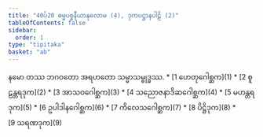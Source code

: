```yaml
---
title: "40ပ်20 ဓမ္မပစ္စနီယာနုလောမ (4), ဒုကပဋ္ဌာနပါဠိ (2)"
tableOfContents: false
sidebar:
  order: 1
type: "tipitaka"
basket: "ab"
---
```


<Paragraph number="1" type="center">
နမော တဿ ဘဂဝတော အရဟတော သမ္မာသမ္ဗုဒ္ဓဿ.

</Paragraph>

<TableOfContents>
* [1 ဟေတုဂေါစ္ဆက](1)
* [2 စူဠန္တရဒုက](2)
* [3 အာသဝဂေါစ္ဆက](3)
* [4 သညောဇနာဒိဆဂေါစ္ဆက](4)
* [5 မဟန္တရဒုက](5)
* [6 ဥပါဒါနဂေါစ္ဆက](6)
* [7 ကိလေသဂေါစ္ဆက](7)
* [8 ပိဋ္ဌိဒုက](8)
* [9 သရဏဒုက](9)
</TableOfContents>